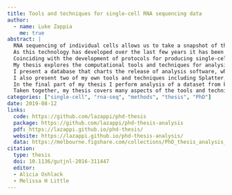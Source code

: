 ```yaml
---
title: Tools and techniques for single-cell RNA sequencing data
author:
  - name: Luke Zappia
    me: true
abstract: |
  RNA sequencing of individual cells allows us to take a snapshot of the dynamic processes within a cell and explore differences between cell types.
  As this technology has developed over the last few years it has been rapidly adopted by researchers in areas such as developmental biology, and many single-cell RNA sequencing datasets are now available.
  Coinciding with the development of protocols for producing single-cell RNA sequencing data there has been a simultaneous burst in the development of computational analysis methods.
  My thesis explores the computational tools and techniques for analysing single-cell RNA sequencing data.
  I present a database that charts the release of analysis software, where it has been published and what it can be used for, as well as a website that makes this information publicly available.
  I also present two of my own tools and techniques including Splatter, a software package for easily simulating single-cell datasets from multiple models, and clustering trees, a visualisation approach for inspecting clustering at multiple resolutions.
  In the final part of my thesis I perform analysis of a dataset from kidney organoids to demonstrate and compare some current analysis methods.
  Taken together, my thesis covers many aspects of the tools and techniques for single-cell RNA sequencing by describing the approaches that are available, presenting software that can help in developing and evaluating methods, introducing an approach for aiding one of the most common analysis tasks, and showing how tools can be used to extract meaning from a real dataset.
categories: ["single-cell", "rna-seq", "methods", "thesis", "PhD"]
date: 2019-08-12
links:
  code: https://github.com/lazappi/phd-thesis
  package: https://github.com/lazappi/phd-thesis-analysis
  pdf: https://lazappi.github.io/phd-thesis/
  website: https://lazappi.github.io/phd-thesis-analysis/
  data: https://melbourne.figshare.com/collections/PhD_thesis_analysis_data/4439804
citation:
  type: thesis
  doi: 10.1136/gutjnl-2016-311447
  editor:
  - Alicia Oshlack
  - Melissa H Little
---
```

